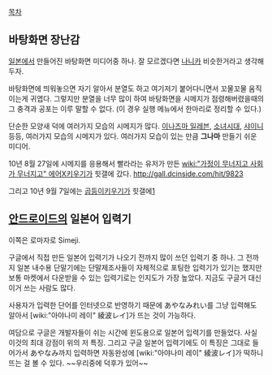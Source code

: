 [[목차]]

== 바탕화면 장난감 ==
[[일본]]에서 만들어진 바탕화면 미디어중 하나. 잘 모르겠다면 [[나니카]] 비슷한거라고 생각해두자.

바탕화면에 띄워놓으면 자기 알아서 분열도 하고 여기저기 붙어다니면서 꼬물꼬물 움직이는게 귀엽다. 그렇지만 분열을 너무 많이 하여 바탕화면을 시메지가 점령해버렸을때의 그 충격과 공포는 이루 말할 수 없다. (이 경우 실행 메뉴에서 한마리로 정리할 수 있다.)

단순한 모양새 덕에 여러가지 모습의 시메지가 많다. [[이나즈마 일레븐]], [[소녀시대]], [[샤이니]] 등등, 여러가지 모습의 시메지가 있다. 여러가지 모습이 있는 만큼 '''그나마''' 만들기 쉬운 미디어.

10년 8월 27일에 시메지를 응용해서 빨라라는 유저가 만든 [[wiki:"가정이 무너지고 사회가 무너지고" 에어X]]키우기가 힛갤에 갔다. [[http://gall.dcinside.com/hit/9823]]

그리고 10년 9월 7일에는 [[곱등이]]키우기가 힛갤에[http://gall.dcinside.com/hit/9839]

== [[안드로이드]]의 일본어 입력기 ==
이쪽은 로마자로 Simeji.

구글에서 직접 만든 일본어 입력기가 나오기 전까지 많이 쓰던 입력기 중 하나. 그 전까지 일본 내수용 단말기에는 단말제조사들이 자체적으로 포팅한 입력기가 있기는 했지만 보통 마켓에서 다운받을 수 있는 입력기로는 인지도가 가장 높았다. 지금도 구글거 대신 이거 쓰는 사람도 많다.

사용자가 입력한 단어를 인터넷으로 반영하기 때문에 あやなみれい를 그냥 입력해도 알아서 [wiki:"아야나미 레이" 綾波レイ]가 뜨는 것이 가능하다.

여담으로 구글은 개발자들이 쉬는 시간에 윈도용으로 일본어 입력기를 만들었다. 사실 이것의 최대 강점이 위의 저 특징. 그리고 구글 일본어 입력기에도 이 특징은 그대로 들어가서 あやなみ까지 입력하면 자동완성에 [wiki:"아야나미 레이" 綾波レイ]가 떡하니 뜨는 걸 볼 수 있다. ~~우리중에 덕후가 있어~~
